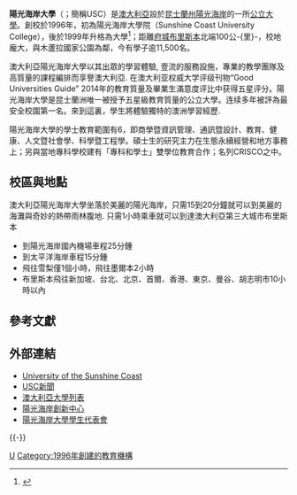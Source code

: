 {{Advert|time=2020-01-09T02:34:00+08:00}}
{{更新|time=2020-11-05T04:44:23+00:00 }}
{{Infobox university
|name            = 陽光海岸大學
|image_name      = University of the Sunshine Coast Campus.jpg
|image_size      = 300px
|tagline         = "你的大學，你的生活"
|established     = 1996
|type            = [[公立大學|公立]]
|chancellor      = John Dobson OAM
|vice_chancellor = Professor Paul Thomas AM
|city            = [[陽光海岸_(澳大利亞)|陽光海岸]]
|state           = [[昆士蘭州|昆士蘭州]]
|country         = [[澳大利亞|澳大利亞]]
|students        = 11,538（包括國際學生與non-award學生，2009年第一學期資料）
|faculty         = 468（不包括短期員額，2008年3月資料）
|campus          = [[市區|市區]]
|website         = http://www.usc.edu.au/
}}
{{noteTA
|G1=地名
|1=zh-cn:悉尼;zh-hant:雪梨;zh-hk:悉尼;zh-tw:雪梨;
}}

'''陽光海岸大學'''（{{lang-en|University of the Sunshine Coast}}；簡稱USC）是[[澳大利亞|澳大利亞]]設於[[昆士蘭州|昆士蘭州]][[陽光海岸_(澳大利亞)|陽光海岸]]的一所[[公立大學|公立大學]]。創校於1996年，初為陽光海岸大學院（Sunshine Coast University College），後於1999年升格為大學<ref>{{en}}{{cite web |url=http://www.usc.edu.au/University/AbouttheUniversity/History/ |title=History and growth |3= |publisher=University of the Sunshine Coast, Queensland, Australia |accessdate=2011-04-14 |archive-url=https://web.archive.org/web/20110407210723/http://www.usc.edu.au/University/AbouttheUniversity/History/ |archive-date=2011-04-07 |dead-url=yes }}</ref>；距離[[府城|府城]][[布里斯本|布里斯本]]北端100公-{里}-，校地龐大，與木蘆拉國家公園為鄰，今有學子逾11,500名。

澳大利亞陽光海岸大學以其出眾的學習體驗, 壹流的服務設施，專業的教學團隊及高質量的課程編排而享譽澳大利亞. 在澳大利亚权威大学评级刊物“Good Universities Guide” 2014年的教育質量及畢業生滿意度评比中获得五星评分。陽光海岸大學是昆士蘭洲唯一被授予五星級教育質量的公立大學。连续多年被評為最安全校園第一名。來到這裏，學生將體驗獨特的澳洲學習經歷.

陽光海岸大學的學士教育範圍有6，即商學暨資訊管理、通訊暨設計、教育、健康、人文暨社會學、科學暨工程學。碩士生的研究主力在生態永續經營和地方事務上；另與當地專科學校建有「專科和學士」雙學位教育合作；名列CRISCO之中。

==校區與地點==
澳大利亞陽光海岸大學坐落於美麗的陽光海岸，只需15到20分鐘就可以到美麗的海灘與奇妙的熱帶雨林腹地. 只需1小時乘車就可以到達澳大利亞第三大城市布里斯本
* 到陽光海岸國內機場車程25分鍾
* 到太平洋海岸車程15分鍾
* 飛往雪梨僅1個小時，飛往墨爾本2小時
* 布里斯本飛往新加坡、台北、北京、首爾、香港、東京、曼谷、胡志明市10小時以內

==參考文獻==
{{Reflist}}

==外部連結==
*[http://www.usc.edu.au/ University of the Sunshine Coast]
*[http://www.usc.edu.au/University/MediaPublications/News/ USC新聞]{{dead link|date=2018年5月 |bot=InternetArchiveBot |fix-attempted=yes }}
*[http://www.universitiesaustralia.edu.au/ 澳大利亞大學列表]
*[http://www.innovation-centre.com.au/ 陽光海岸創新中心] {{Wayback|url=http://www.innovation-centre.com.au/ |date=20011006211147 }}
*[https://web.archive.org/web/20091030023658/http://uscstudentguild.com.au/ 陽光海岸大學學生代表會]

{{-}}
{{Australian universities}}

{{Coord|26|43|01|S|153|03|44|E|display=title|type:edu_source:dewiki}}

{{DEFAULTSORT:Sunshine Coast, University of the}}
[[Category:昆士蘭州大學|U]]
[[Category:1996年創建的教育機構|Category:1996年創建的教育機構]]